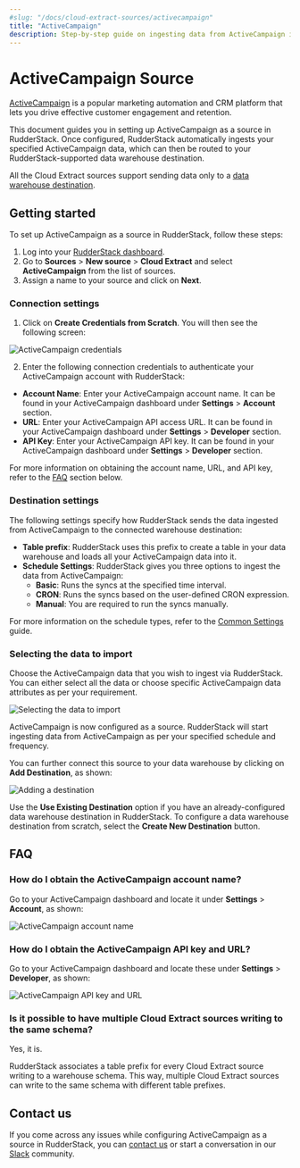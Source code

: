 ```yaml
---
#slug: "/docs/cloud-extract-sources/activecampaign"
title: "ActiveCampaign"
description: Step-by-step guide on ingesting data from ActiveCampaign into RudderStack.
---
```


# ActiveCampaign Source

[ActiveCampaign](https://www.activecampaign.com/) is a popular marketing automation and CRM platform that lets you drive effective customer engagement and retention.

This document guides you in setting up ActiveCampaign as a source in RudderStack. Once configured, RudderStack automatically ingests your specified ActiveCampaign data, which can then be routed to your RudderStack-supported data warehouse destination.

<div class="warningBlock">

All the Cloud Extract sources support sending data only to a <a href="https://www.rudderstack.com/docs/data-warehouse-integrations/">data warehouse destination</a>.
</div>

## Getting started

To set up ActiveCampaign as a source in RudderStack, follow these steps:

1. Log into your [RudderStack dashboard](https://app.rudderstack.com/).
2. Go to **Sources** > **New source** > **Cloud Extract** and select **ActiveCampaign** from the list of sources.
3. Assign a name to your source and click on **Next**.

### Connection settings

1. Click on **Create Credentials from Scratch**. You will then see the following screen:

<img src="../assets/cloud-extract-sources/activecampaign-connection-settings.png" alt="ActiveCampaign credentials" />

2. Enter the following connection credentials to authenticate your ActiveCampaign account with RudderStack:
  - **Account Name**: Enter your ActiveCampaign account name. It can be found in your ActiveCampaign dashboard under **Settings** > **Account** section.
  - **URL**: Enter your ActiveCampaign API access URL. It can be found in your ActiveCampaign dashboard under **Settings** > **Developer** section.
  - **API Key**: Enter your ActiveCampaign API key. It can be found in your ActiveCampaign dashboard under **Settings** > **Developer** section.

<div class="infoBlock">

For more information on obtaining the account name, URL, and API key, refer to the <a href="#faq">FAQ</a> section below.
</div>

### Destination settings

The following settings specify how RudderStack sends the data ingested from ActiveCampaign to the connected warehouse destination:

- **Table prefix**: RudderStack uses this prefix to create a table in your data warehouse and loads all your ActiveCampaign data into it.
- **Schedule Settings**: RudderStack gives you three options to ingest the data from ActiveCampaign:
    - **Basic**: Runs the syncs at the specified time interval. 
    - **CRON**: Runs the syncs based on the user-defined CRON expression.
    - **Manual**: You are required to run the syncs manually.

<div class="infoBlock">

For more information on the schedule types, refer to the <a href="https://www.rudderstack.com/docs/cloud-extract-sources/common-settings/">Common Settings</a> guide.
</div>

### Selecting the data to import

Choose the ActiveCampaign data that you wish to ingest via RudderStack. You can either select all the data or choose specific ActiveCampaign data attributes as per your requirement.

<img src="../assets/cloud-extract-sources/activecampaign-connection-settings-2.png" alt="Selecting the data to import" />

ActiveCampaign is now configured as a source. RudderStack will start ingesting data from ActiveCampaign as per your specified schedule and frequency.

You can further connect this source to your data warehouse by clicking on **Add Destination**, as shown:

<img src="../assets/cloud-extract-sources/add-destination.png" alt="Adding a destination" />

<div class="successBlock">

Use the <strong>Use Existing Destination</strong> option if you have an already-configured data warehouse destination in RudderStack. To configure a data warehouse destination from scratch, select the <strong>Create New Destination</strong> button.
</div>

## FAQ

### How do I obtain the ActiveCampaign account name?

Go to your ActiveCampaign dashboard and locate it under **Settings** > **Account**, as shown:

<img src="../assets/cloud-extract-sources/activecampaign-connection-settings-4.png" alt="ActiveCampaign account name" />

### How do I obtain the ActiveCampaign API key and URL?

Go to your ActiveCampaign dashboard and locate these under **Settings** > **Developer**, as shown:

<img src="../assets/cloud-extract-sources/activecampaign-connection-settings-3.png" alt="ActiveCampaign API key and URL" />

### Is it possible to have multiple Cloud Extract sources writing to the same schema?

Yes, it is.

RudderStack associates a table prefix for every Cloud Extract source writing to a warehouse schema. This way, multiple Cloud Extract sources can write to the same schema with different table prefixes.

## Contact us

If you come across any issues while configuring ActiveCampaign as a source in RudderStack, you can [contact us](mailto:%20docs@rudderstack.com) or start a conversation in our [Slack](https://rudderstack.com/join-rudderstack-slack-community) community.
